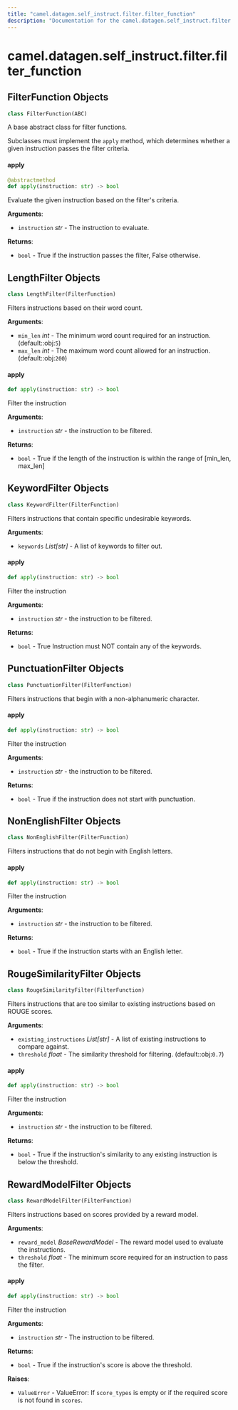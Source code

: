 ```yaml
---
title: "camel.datagen.self_instruct.filter.filter_function"
description: "Documentation for the camel.datagen.self_instruct.filter.filter_function module"
---
```


<a id="camel.datagen.self_instruct.filter.filter_function"></a>

# camel.datagen.self\_instruct.filter.filter\_function

<a id="camel.datagen.self_instruct.filter.filter_function.FilterFunction"></a>

## FilterFunction Objects

```python
class FilterFunction(ABC)
```

A base abstract class for filter functions.

Subclasses must implement the `apply` method, which determines whether
a given instruction passes the filter criteria.

<a id="camel.datagen.self_instruct.filter.filter_function.FilterFunction.apply"></a>

#### apply

```python
@abstractmethod
def apply(instruction: str) -> bool
```

Evaluate the given instruction based on the filter's criteria.

**Arguments**:

- `instruction` _str_ - The instruction to evaluate.
  

**Returns**:

- `bool` - True if the instruction passes the filter, False otherwise.

<a id="camel.datagen.self_instruct.filter.filter_function.LengthFilter"></a>

## LengthFilter Objects

```python
class LengthFilter(FilterFunction)
```

Filters instructions based on their word count.

**Arguments**:

- `min_len` _int_ - The minimum word count required for an instruction.
  (default::obj:`5`)
- `max_len` _int_ - The maximum word count allowed for an instruction.
  (default::obj:`200`)

<a id="camel.datagen.self_instruct.filter.filter_function.LengthFilter.apply"></a>

#### apply

```python
def apply(instruction: str) -> bool
```

Filter the instruction

**Arguments**:

- `instruction` _str_ - the instruction to be filtered.
  

**Returns**:

- `bool` - True if the length of the instruction is within the range
  of [min_len, max_len]

<a id="camel.datagen.self_instruct.filter.filter_function.KeywordFilter"></a>

## KeywordFilter Objects

```python
class KeywordFilter(FilterFunction)
```

Filters instructions that contain specific undesirable keywords.

**Arguments**:

- `keywords` _List[str]_ - A list of keywords to filter out.

<a id="camel.datagen.self_instruct.filter.filter_function.KeywordFilter.apply"></a>

#### apply

```python
def apply(instruction: str) -> bool
```

Filter the instruction

**Arguments**:

- `instruction` _str_ - the instruction to be filtered.
  

**Returns**:

- `bool` - True Instruction must NOT contain any of the keywords.

<a id="camel.datagen.self_instruct.filter.filter_function.PunctuationFilter"></a>

## PunctuationFilter Objects

```python
class PunctuationFilter(FilterFunction)
```

Filters instructions that begin with a non-alphanumeric character.

<a id="camel.datagen.self_instruct.filter.filter_function.PunctuationFilter.apply"></a>

#### apply

```python
def apply(instruction: str) -> bool
```

Filter the instruction

**Arguments**:

- `instruction` _str_ - the instruction to be filtered.
  

**Returns**:

- `bool` - True if the instruction does not start with punctuation.

<a id="camel.datagen.self_instruct.filter.filter_function.NonEnglishFilter"></a>

## NonEnglishFilter Objects

```python
class NonEnglishFilter(FilterFunction)
```

Filters instructions that do not begin with English letters.

<a id="camel.datagen.self_instruct.filter.filter_function.NonEnglishFilter.apply"></a>

#### apply

```python
def apply(instruction: str) -> bool
```

Filter the instruction

**Arguments**:

- `instruction` _str_ - the instruction to be filtered.
  

**Returns**:

- `bool` - True if the instruction starts with an English letter.

<a id="camel.datagen.self_instruct.filter.filter_function.RougeSimilarityFilter"></a>

## RougeSimilarityFilter Objects

```python
class RougeSimilarityFilter(FilterFunction)
```

Filters instructions that are too similar to existing instructions
based on ROUGE scores.

**Arguments**:

- `existing_instructions` _List[str]_ - A list of existing instructions to
  compare against.
- `threshold` _float_ - The similarity threshold for filtering.
  (default::obj:`0.7`)

<a id="camel.datagen.self_instruct.filter.filter_function.RougeSimilarityFilter.apply"></a>

#### apply

```python
def apply(instruction: str) -> bool
```

Filter the instruction

**Arguments**:

- `instruction` _str_ - the instruction to be filtered.
  

**Returns**:

- `bool` - True if the instruction's similarity to any existing
  instruction is below the threshold.

<a id="camel.datagen.self_instruct.filter.filter_function.RewardModelFilter"></a>

## RewardModelFilter Objects

```python
class RewardModelFilter(FilterFunction)
```

Filters instructions based on scores provided by a reward model.

**Arguments**:

- `reward_model` _BaseRewardModel_ - The reward model used to evaluate
  the instructions.
- `threshold` _float_ - The minimum score required for an instruction
  to pass the filter.

<a id="camel.datagen.self_instruct.filter.filter_function.RewardModelFilter.apply"></a>

#### apply

```python
def apply(instruction: str) -> bool
```

Filter the instruction

**Arguments**:

- `instruction` _str_ - The instruction to be filtered.
  

**Returns**:

- `bool` - True if the instruction's score is above the threshold.
  

**Raises**:

- `ValueError` - ValueError: If `score_types` is empty or if the
  required score is not found in `scores`.

